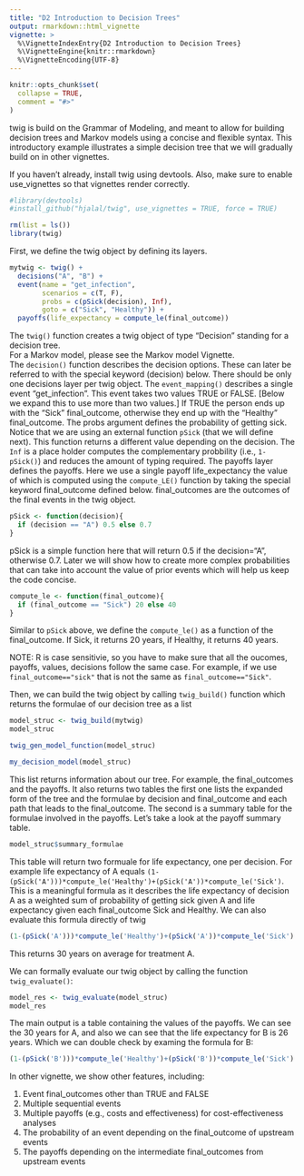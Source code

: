 ```yaml
---
title: "D2 Introduction to Decision Trees"
output: rmarkdown::html_vignette
vignette: >
  %\VignetteIndexEntry{D2 Introduction to Decision Trees}
  %\VignetteEngine{knitr::rmarkdown}
  %\VignetteEncoding{UTF-8}
---
```


```r
knitr::opts_chunk$set(
  collapse = TRUE,
  comment = "#>"
)
```

twig is build on the Grammar of Modeling, and meant to allow for building decision trees and Markov models using a concise and flexible syntax.  This introductory example illustrates a simple decision tree that we will gradually build on in other vignettes.

If you haven't already, install twig using devtools.  Also, make sure to enable use_vignettes so that vignettes render correctly.
```r
#library(devtools)
#install_github("hjalal/twig", use_vignettes = TRUE, force = TRUE)
```

```r
rm(list = ls())
library(twig)
```

First, we define the twig object by defining its layers.  
```r
mytwig <- twig() + 
  decisions("A", "B") + 
  event(name = "get_infection",  
        scenarios = c(T, F), 
        probs = c(pSick(decision), Inf), 
        goto = c("Sick", "Healthy")) + 
  payoffs(life_expectancy = compute_le(final_outcome))

```
The `twig()` function creates a twig object of type "Decision" standing for a decision tree.  
For a Markov model, please see the Markov model Vignette.  
The `decision()` function describes the decision options.  These can later be referred to with 
the special keyword (decision) below.  There should be only one decisions layer per twig object.
The `event_mapping()` describes a single event "get_infection". This event takes two values TRUE or FALSE. [Below we expand this to use more than two values.]  If TRUE the person ends up with the "Sick" final_outcome, otherwise they end up with the "Healthy" final_outcome. The probs argument defines the probability of getting sick.  Notice that we are using an external function `pSick` (that we will define next). This function returns a different value depending on the decision. The `Inf` is a place holder computes the complementary probbility (i.e., `1-pSick()`) and reduces the amount of typing required. 
The payoffs layer defines the payoffs.  Here we use a single payoff life_expectancy the value of which is computed using the `compute_LE()` function by taking the special keyword final_outcome defined below. final_outcomes are the outcomes of the final events in the twig object.  

```r
pSick <- function(decision){
  if (decision == "A") 0.5 else 0.7
}
```
pSick is a simple function here that will return 0.5 if the decision="A", otherwise 0.7.  Later we will show how to create more complex probabilities that can take into account the value of prior events which will help us keep the code concise.

```r
compute_le <- function(final_outcome){
  if (final_outcome == "Sick") 20 else 40
}
```
Similar to `pSick` above, we define the `compute_le()` as a function of the final_outcome.  If Sick, it returns 20 years, if Healthy, it returns 40 years. 

NOTE: R is case sensitivie, so you have to make sure that all the oucomes, payoffs, values, decisions follow the same case.  For example, if we use `final_outcome=="sick"` that is not the same as `final_outcome=="Sick"`. 

Then, we can build the twig object by calling `twig_build()` function which returns the formulae of our decision tree as a list 
```r
model_struc <- twig_build(mytwig)
model_struc
```

```r
twig_gen_model_function(model_struc)
```

```r
my_decision_model(model_struc)
```


This list returns information about our tree.  For example, the final_outcomes and the payoffs. It also returns two tables the first one lists the expanded form of the tree and the formulae by decision and final_outcome and each path that leads to the final_outcome.  The second is a summary table for the formulae involved in the payoffs.  Let's take a look at the payoff summary table.
```r
model_struc$summary_formulae
```
This table will return two formuale for life expectancy, one per decision. For example life expectancy of A equals `(1-(pSick('A')))*compute_le('Healthy')+(pSick('A'))*compute_le('Sick')`.  This is a meaningful formula as it describes the life expectancy of decision A as a weighted sum of probability of getting sick given A and life expectancy given each final_outcome Sick and Healthy.  We can also evaluate this formula directly of twig

```r
(1-(pSick('A')))*compute_le('Healthy')+(pSick('A'))*compute_le('Sick')
```
This returns 30 years on average for treatment A.

We can formally evaluate our twig object by calling the function `twig_evaluate()`:
```r
model_res <- twig_evaluate(model_struc)
model_res
```

The main output is a table containing the values of the payoffs.  We can see the 30 years for A, and also we can see that the life expectancy for B is 26 years.  Which we can double check by examing the formula for B:
```r
(1-(pSick('B')))*compute_le('Healthy')+(pSick('B'))*compute_le('Sick')
```

In other vignette, we show other features, including:

1. Event final_outcomes other than TRUE and FALSE
2. Multiple sequential events
3. Multiple payoffs (e.g., costs and effectiveness) for cost-effectiveness analyses
4. The probability of an event depending on the final_outcome of upstream events
5. The payoffs depending on the intermediate final_outcomes from upstream events
